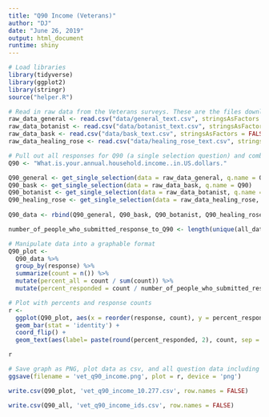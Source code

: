 ```yaml
---
title: "Q90 Income (Veterans)"
author: "DJ"
date: "June 26, 2019"
output: html_document
runtime: shiny
---
```


```r
# Load libraries
library(tidyverse)
library(ggplot2)
library(stringr)
source("helper.R")
```

```r
# Read in raw data from the Veterans surveys. These are the files downloaded from survey monkey saved as a .csv
raw_data_general <- read.csv("data/general_text.csv", stringsAsFactors = FALSE)
raw_data_botanist <- read.csv("data/botanist_text.csv", stringsAsFactors = FALSE)
raw_data_bask <- read.csv("data/bask_text.csv", stringsAsFactors = FALSE)
raw_data_healing_rose <- read.csv("data/healing_rose_text.csv", stringsAsFactors = FALSE)
```

```r
# Pull out all responses for Q90 (a single selection question) and combine
Q90 <- "What.is.your.annual.household.income..in.US.dollars."

Q90_general <- get_single_selection(data = raw_data_general, q.name = Q90)
Q90_bask <- get_single_selection(data = raw_data_bask, q.name = Q90)
Q90_botanist <- get_single_selection(data = raw_data_botanist, q.name = Q90)
Q90_healing_rose <- get_single_selection(data = raw_data_healing_rose, q.name = Q90)
  
Q90_data <- rbind(Q90_general, Q90_bask, Q90_botanist, Q90_healing_rose)

number_of_people_who_submitted_response_to_Q90 <- length(unique(all_data$id))
```


```r
# Manipulate data into a graphable format
Q90_plot <- 
  Q90_data %>%
  group_by(response) %>%
  summarize(count = n()) %>%
  mutate(percent_all = count / sum(count)) %>%
  mutate(percent_responded = count / number_of_people_who_submitted_response_to_Q90)
```

```r
# Plot with percents and response counts
r <- 
  ggplot(Q90_plot, aes(x = reorder(response, count), y = percent_responded)) +
  geom_bar(stat = 'identity') +
  coord_flip() +
  geom_text(aes(label= paste(round(percent_responded, 2), count, sep = "***")))

r
```

```r
# Save graph as PNG, plot data as csv, and all question data including response IDs as csv (save question n and N at end of plot file as "_x.x")
ggsave(filename = 'vet_q90_income.png', plot = r, device = 'png')

write.csv(Q90_plot, 'vet_q90_income_10.277.csv', row.names = FALSE)

write.csv(Q90_all, 'vet_q90_income_ids.csv', row.names = FALSE)
```
